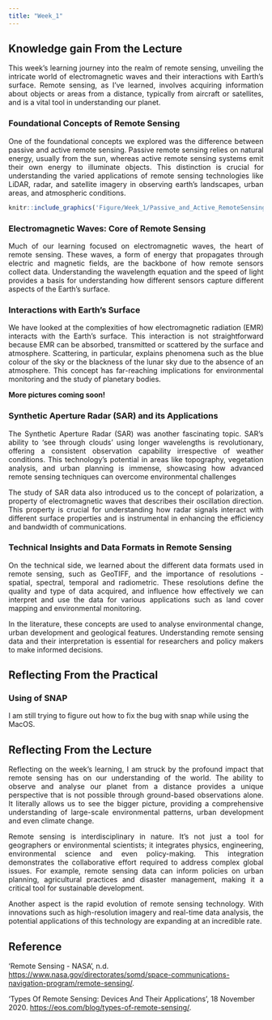 ```yaml
---
title: "Week_1"
---
```


## **Knowledge gain From the Lecture**

::: {style="text-align: justify;"}
This week's learning journey into the realm of remote sensing, unveiling the intricate world of electromagnetic waves and their interactions with Earth's surface. Remote sensing, as I've learned, involves acquiring information about objects or areas from a distance, typically from aircraft or satellites, and is a vital tool in understanding our planet.
:::

### **Foundational Concepts of Remote Sensing**

::: {style="text-align: justify;"}
One of the foundational concepts we explored was the difference between passive and active remote sensing. Passive remote sensing relies on natural energy, usually from the sun, whereas active remote sensing systems emit their own energy to illuminate objects. This distinction is crucial for understanding the varied applications of remote sensing technologies like LiDAR, radar, and satellite imagery in observing earth's landscapes, urban areas, and atmospheric conditions.

```r
knitr::include_graphics('Figure/Week_1/Passive_and_Active_RemoteSensing.png')
```
:::

### **Electromagnetic Waves: Core of Remote Sensing**

::: {style="text-align: justify;"}
Much of our learning focused on electromagnetic waves, the heart of remote sensing. These waves, a form of energy that propagates through electric and magnetic fields, are the backbone of how remote sensors collect data. Understanding the wavelength equation and the speed of light provides a basis for understanding how different sensors capture different aspects of the Earth's surface.
:::

### **Interactions with Earth's Surface**

::: {style="text-align: justify;"}
We have looked at the complexities of how electromagnetic radiation (EMR) interacts with the Earth's surface. This interaction is not straightforward because EMR can be absorbed, transmitted or scattered by the surface and atmosphere. Scattering, in particular, explains phenomena such as the blue colour of the sky or the blackness of the lunar sky due to the absence of an atmosphere. This concept has far-reaching implications for environmental monitoring and the study of planetary bodies.
:::

**More pictures coming soon!**

### **Synthetic Aperture Radar (SAR) and its Applications**

::: {style="text-align: justify;"}
The Synthetic Aperture Radar (SAR) was another fascinating topic. SAR's ability to 'see through clouds' using longer wavelengths is revolutionary, offering a consistent observation capability irrespective of weather conditions. This technology's potential in areas like topography, vegetation analysis, and urban planning is immense, showcasing how advanced remote sensing techniques can overcome environmental challenges

The study of SAR data also introduced us to the concept of polarization, a property of electromagnetic waves that describes their oscillation direction. This property is crucial for understanding how radar signals interact with different surface properties and is instrumental in enhancing the efficiency and bandwidth of communications.
:::

### **Technical Insights and Data Formats in Remote Sensing**

::: {style="text-align: justify;"}
On the technical side, we learned about the different data formats used in remote sensing, such as GeoTIFF, and the importance of resolutions - spatial, spectral, temporal and radiometric. These resolutions define the quality and type of data acquired, and influence how effectively we can interpret and use the data for various applications such as land cover mapping and environmental monitoring.

In the literature, these concepts are used to analyse environmental change, urban development and geological features. Understanding remote sensing data and their interpretation is essential for researchers and policy makers to make informed decisions.
:::

## Reflecting From the Practical

### Using of SNAP

I am still trying to figure out how to fix the bug with snap while using the MacOS.

## Reflecting From the Lecture

::: {style="text-align: justify;"}
Reflecting on the week's learning, I am struck by the profound impact that remote sensing has on our understanding of the world. The ability to observe and analyse our planet from a distance provides a unique perspective that is not possible through ground-based observations alone. It literally allows us to see the bigger picture, providing a comprehensive understanding of large-scale environmental patterns, urban development and even climate change.

Remote sensing is interdisciplinary in nature. It's not just a tool for geographers or environmental scientists; it integrates physics, engineering, environmental science and even policy-making. This integration demonstrates the collaborative effort required to address complex global issues. For example, remote sensing data can inform policies on urban planning, agricultural practices and disaster management, making it a critical tool for sustainable development.

Another aspect is the rapid evolution of remote sensing technology. With innovations such as high-resolution imagery and real-time data analysis, the potential applications of this technology are expanding at an incredible rate.
:::

## Reference

'Remote Sensing - NASA', n.d. <https://www.nasa.gov/directorates/somd/space-communications-navigation-program/remote-sensing/>.

'Types Of Remote Sensing: Devices And Their Applications', 18 November 2020. <https://eos.com/blog/types-of-remote-sensing/>.
